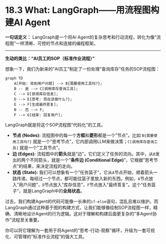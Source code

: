 # 18.3 What: LangGraph——用流程图构建AI Agent

::: {.callout-tip title="核心概念：LangGraph——用流程图构建AI Agent"}

**一句话定义：** LangGraph是一个将AI Agent的复杂思考和行动流程，转化为像"流程图"一样清晰、可控的节点和连接的编程框架。

---

**生动的类比："AI员工的SOP（标准作业流程）"**

想象一下，我们为新来的"AI员工"制定了一份处理"查询库存"任务的SOP流程图：

```mermaid
graph TD
    A[开始: 收到用户问题] --> B{需要使用工具吗?};
    B -- 是 --> C[调用库存查询工具];
    C --> D[获得库存信息];
    D --> E{思考: 现在该做什么?};
    E --> F[生成最终答复];
    B -- 否 --> F;
    F --> G[结束: 回复用户];
```

LangGraph就是将这个SOP流程图"代码化"的工具。

*   **节点 (Nodes):** 流程图中的每一个**方框**和**菱形**都是一个"节点"。比如 `B{需要使用工具吗?}` 就是一个"思考节点"，它内部调用LLM来做决策；`C[调用库存查询工具]` 就是一个"工具节点"。
*   **边 (Edges):** 流程图中的**箭头**就是"边"。它们定义了任务的流向。其中，从`B`发出的两个不同箭头，就是一个"**条件边 (Conditional Edge)**"，它根据"思考节点"的结果，来决定流程的走向。
*   **状态 (State):** 我们可以想象有一个"任务篮子"，它从`A`节点开始，顺着箭头一路传递。每经过一个节点，都可能往篮子里放入新的东西。例如，`A`节点放入"用户问题"，`D`节点放入"库存信息"，`F`节点放入"最终答复"。这个"任务篮子"，就是LangGraph中的**全局状态**。

过去，我们构建Agent的代码可能像一长串的`if-else`语句，混乱且难以维护。而LangGraph通过这种基于图的构建方式，让我们能够像绘制SOP流程图一样，精确、清晰地设计Agent的行为逻辑。这对于理解和构建后面更复杂的"多Agent协作"流程至关重要。

你可以将它理解为一套用于将Agent的"思考-行动-观察"循环，升级为一套可视化、可管理的"标准作业流程"的强大工具。

::: 